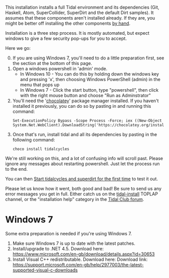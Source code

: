 This installation installs a full Tidal environment and its dependencies (Git, Haskell, Atom, SuperCollider, SuperDirt and the default Dirt samples). It assumes that these components aren't installed already. If they are, you might be better off installing the other components [[Windows_installation|by hand]].

Installation is a three step process. It is mostly automated, but expect windows to give a few security pop-ups for you to accept. 

Here we go:

<ol start="0">
<li>If you are using Windows 7, you'll need to do a little preparation first, see the section at the bottom of this page.</li>
<li>Open a windows powershell in 'admin' mode.
<ul><li>In Windows 10 - You can do this by holding down the windows key and pressing 'x', then choosing Windows PowerShell (admin) in the menu that pops up</li>
<li>In Windows 7 - Click the start button, type "powershell", then click with the right mouse button and choose "Run as Adminstrator"</li>
</ul>
<li>You'll need the '[https://chocolatey.org/ chocolatey]' package manager installed. If you haven't installed it previously, you can do so by pasting in and running this command:
<source lang="shell">
Set-ExecutionPolicy Bypass -Scope Process -Force; iex ((New-Object System.Net.WebClient).DownloadString('https://chocolatey.org/install.ps1'))
</source>
</li>

<li>Once that's run, install tidal and all its dependencies by pasting in the following command:
<source lang="plaintext">
choco install tidalcycles
</source>
</li>
</ol>

We're still working on this, and a lot of confusing info will scroll past. Please ignore any messages about restarting powershell. Just let the process run to the end.

You can then [[Start tidalcycles and superdirt for the first time]] to test it out.

Please let us know how it went, both good and bad! Be sure to send us any error messages you get in full. Either catch us on the [https://chat.toplap.org/channel/tidal-install tidal-install] TOPLAP channel, or the "installation help" category in the [https://club.tidalcycles.org/ Tidal Club forum].

= Windows 7 =

Some extra preparation is needed if you're using Windows 7.

# Make sure Windows 7 is up to date with the latest patches.
# Install/upgrade to .NET 4.5. Download here: https://www.microsoft.com/en-gb/download/details.aspx?id=30653
# Install Visual C++ redistributable. Download here: Download link: https://support.microsoft.com/en-gb/help/2977003/the-latest-supported-visual-c-downloads